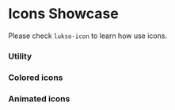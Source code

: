 
<h1>Icons Showcase</h1>

Please check `lukso-icon` to learn how use icons.

<Meta title="Design System/Icons" />

### **Utility**

<div class="pt-4">
  <IconGallery>
    <IconItem name="add-photo">
      <lukso-icon name="add-photo" size="medium"></lukso-icon>
    </IconItem>
    <IconItem name="arrow-down-lg">
      <lukso-icon name="arrow-down-lg" size="medium"></lukso-icon>
    </IconItem>
    <IconItem name="arrow-down-sm">
      <lukso-icon name="arrow-down-sm" size="medium"></lukso-icon>
    </IconItem>
    <IconItem name="arrow-left-lg">
      <lukso-icon name="arrow-left-lg" size="medium"></lukso-icon>
    </IconItem>
    <IconItem name="arrow-left-sm">
      <lukso-icon name="arrow-left-sm" size="medium"></lukso-icon>
    </IconItem>
    <IconItem name="arrow-right-lg">
      <lukso-icon name="arrow-right-lg" size="medium"></lukso-icon>
    </IconItem>
    <IconItem name="arrow-right-sm">
      <lukso-icon name="arrow-right-sm" size="medium"></lukso-icon>
    </IconItem>
    <IconItem name="arrow-up-lg">
      <lukso-icon name="arrow-up-lg" size="medium"></lukso-icon>
    </IconItem>
    <IconItem name="arrow-up-sm">
      <lukso-icon name="arrow-up-sm" size="medium"></lukso-icon>
    </IconItem>
    <IconItem name="barbell-outline">
      <lukso-icon name="barbell-outline" size="medium"></lukso-icon>
    </IconItem>
    <IconItem name="bulb-outline">
      <lukso-icon name="bulb-outline" size="medium"></lukso-icon>
    </IconItem>
    <IconItem name="camera">
      <lukso-icon name="camera" size="medium"></lukso-icon>
    </IconItem>
    <IconItem name="clipboard">
      <lukso-icon name="clipboard" size="medium"></lukso-icon>
    </IconItem>
    <IconItem name="clock">
      <lukso-icon name="clock" size="medium"></lukso-icon>
    </IconItem>
    <IconItem name="close-lg">
      <lukso-icon name="close-lg" size="medium"></lukso-icon>
    </IconItem>
    <IconItem name="close-sm">
      <lukso-icon name="close-sm" size="medium"></lukso-icon>
    </IconItem>
    <IconItem name="cloud">
      <lukso-icon name="cloud" size="medium"></lukso-icon>
    </IconItem>
    <IconItem name="code-outline">
      <lukso-icon name="code-outline" size="medium"></lukso-icon>
    </IconItem>
    <IconItem name="compass-outline">
      <lukso-icon name="compass-outline" size="medium"></lukso-icon>
    </IconItem>
    <IconItem name="complete-filled">
      <lukso-icon
        name="complete-filled"
        size="medium"
        secondary-color="neutral-100"
      ></lukso-icon>
    </IconItem>
    <IconItem name="complete-outline">
      <lukso-icon name="complete-outline" size="medium"></lukso-icon>
    </IconItem>
    <IconItem name="connect">
      <lukso-icon name="connect" size="medium"></lukso-icon>
    </IconItem>
    <IconItem name="connections">
      <lukso-icon name="connections" size="medium"></lukso-icon>
    </IconItem>
    <IconItem name="contract-lock">
      <lukso-icon name="contract-lock" size="medium"></lukso-icon>
    </IconItem>
    <IconItem name="contract-signed">
      <lukso-icon
        name="contract-signed"
        size="medium"
        secondary-color="neutral-20"
      ></lukso-icon>
    </IconItem>
    <IconItem name="controller">
      <lukso-icon name="controller" size="medium"></lukso-icon>
    </IconItem>
    <IconItem name="copy">
      <lukso-icon name="copy" size="medium"></lukso-icon>
    </IconItem>
    <IconItem name="cross-filled">
      <lukso-icon
        name="cross-filled"
        size="medium"
        secondary-color="neutral-100"
      ></lukso-icon>
    </IconItem>
    <IconItem name="cross-outline">
      <lukso-icon name="cross-outline" size="medium"></lukso-icon>
    </IconItem>
    <IconItem name="cube-outline">
      <lukso-icon name="cube-outline" size="medium"></lukso-icon>
    </IconItem>
    <IconItem name="desktop-sharp">
      <lukso-icon name="desktop-sharp" size="medium"></lukso-icon>
    </IconItem>
    <IconItem name="document-outline">
      <lukso-icon name="document-outline" size="medium"></lukso-icon>
    </IconItem>
    <IconItem name="dots">
      <lukso-icon name="dots" size="medium"></lukso-icon>
    </IconItem>
    <IconItem name="edit">
      <lukso-icon name="edit" size="medium"></lukso-icon>
    </IconItem>
    <IconItem name="edit-doc">
      <lukso-icon name="edit-doc" size="medium"></lukso-icon>
    </IconItem>
    <IconItem name="error">
      <lukso-icon name="error" size="medium"></lukso-icon>
    </IconItem>
    <IconItem name="expand">
      <lukso-icon name="expand" size="medium"></lukso-icon>
    </IconItem>
    <IconItem name="extension">
      <lukso-icon name="extension" size="medium"></lukso-icon>
    </IconItem>
    <IconItem name="extension-outline">
      <lukso-icon name="extension-outline" size="medium"></lukso-icon>
    </IconItem>
    <IconItem name="eye-hide">
      <lukso-icon name="eye-hide" size="medium"></lukso-icon>
    </IconItem>
    <IconItem name="eye-show">
      <lukso-icon name="eye-show" size="medium"></lukso-icon>
    </IconItem>
    <IconItem name="face-id">
      <lukso-icon
        name="face-id"
        size="medium"
        secondary-color="neutral-100"
      ></lukso-icon>
    </IconItem>
    <IconItem name="film-outline">
      <lukso-icon name="film-outline" size="medium"></lukso-icon>
    </IconItem>
    <IconItem name="filter">
      <lukso-icon name="filter" size="medium"></lukso-icon>
    </IconItem>
    <IconItem name="fish-outline">
      <lukso-icon name="fish-outline" size="medium"></lukso-icon>
    </IconItem>
    <IconItem name="flag-outline">
      <lukso-icon name="flag-outline" size="medium"></lukso-icon>
    </IconItem>
    <IconItem name="flip">
      <lukso-icon name="flip" size="medium"></lukso-icon>
    </IconItem>
    <IconItem name="globe">
      <lukso-icon name="globe" size="medium"></lukso-icon>
    </IconItem>
    <IconItem name="hamburger">
      <lukso-icon name="hamburger" size="medium"></lukso-icon>
    </IconItem>
    <IconItem name="hand-right-outline">
      <lukso-icon name="hand-right-outline" size="medium"></lukso-icon>
    </IconItem>
    <IconItem name="headset-outline">
      <lukso-icon name="headset-outline" size="medium"></lukso-icon>
    </IconItem>
    <IconItem name="infinite">
      <lukso-icon name="infinite" size="medium"></lukso-icon>
    </IconItem>
    <IconItem name="information">
      <lukso-icon name="information" size="medium"></lukso-icon>
    </IconItem>
    <IconItem name="key-outline">
      <lukso-icon name="key-outline" size="medium"></lukso-icon>
    </IconItem>
    <IconItem name="link">
      <lukso-icon name="link" size="medium"></lukso-icon>
    </IconItem>
    <IconItem name="link-1">
      <lukso-icon name="link-1" size="medium"></lukso-icon>
    </IconItem>
    <IconItem name="link-2">
      <lukso-icon
        name="link-2"
        size="medium"
        secondary-color="neutral-100"
      ></lukso-icon>
    </IconItem>
    <IconItem name="link-3">
      <lukso-icon name="link-3" size="medium"></lukso-icon>
    </IconItem>
    <IconItem name="link-4">
      <lukso-icon
        name="link-4"
        size="medium"
        secondary-color="neutral-100"
      ></lukso-icon>
    </IconItem>
    <IconItem name="loading">
      <lukso-icon name="loading" size="medium"></lukso-icon>
    </IconItem>
    <IconItem name="location">
      <lukso-icon name="location" size="medium"></lukso-icon>
    </IconItem>
    <IconItem name="locked">
      <lukso-icon name="locked" size="medium"></lukso-icon>
    </IconItem>
    <IconItem name="login">
      <lukso-icon name="login" size="medium"></lukso-icon>
    </IconItem>
    <IconItem name="login-2">
      <lukso-icon name="login-2" size="medium"></lukso-icon>
    </IconItem>
    <IconItem name="login-3">
      <lukso-icon name="login-3" size="medium"></lukso-icon>
    </IconItem>
    <IconItem name="logo-chrome">
      <lukso-icon name="logo-chrome" size="medium"></lukso-icon>
    </IconItem>
    <IconItem name="logo-brave">
      <lukso-icon
        name="logo-brave"
        size="medium"
        secondary-color="neutral-100"
      ></lukso-icon>
    </IconItem>
    <IconItem name="logo-edge">
      <lukso-icon name="logo-edge" size="medium"></lukso-icon>
    </IconItem>
    <IconItem name="logo-firefox">
      <lukso-icon name="logo-firefox" size="medium"></lukso-icon>
    </IconItem>
    <IconItem name="logo-opera">
      <lukso-icon name="logo-opera" size="medium"></lukso-icon>
    </IconItem>
    <IconItem name="logo-safari">
      <lukso-icon name="logo-safari" size="medium"></lukso-icon>
    </IconItem>
    <IconItem name="mail">
      <lukso-icon name="mail" size="medium"></lukso-icon>
    </IconItem>
    <IconItem name="menu-1">
      <lukso-icon name="menu-1" size="medium"></lukso-icon>
    </IconItem>
    <IconItem name="menu-2">
      <lukso-icon name="menu-2" size="medium"></lukso-icon>
    </IconItem>
    <IconItem name="migrate">
      <lukso-icon name="migrate" size="medium"></lukso-icon>
    </IconItem>
    <IconItem name="minimize">
      <lukso-icon name="minimize" size="medium"></lukso-icon>
    </IconItem>
    <IconItem name="network">
      <lukso-icon name="network" size="medium"></lukso-icon>
    </IconItem>
    <IconItem name="notifications">
      <lukso-icon name="notifications" size="medium"></lukso-icon>
    </IconItem>
    <IconItem name="phone-portrait-outline">
      <lukso-icon name="phone-portrait-outline" size="medium"></lukso-icon>
    </IconItem>
    <IconItem name="pin">
      <lukso-icon name="pin" size="medium"></lukso-icon>
    </IconItem>
    <IconItem name="play-filled">
      <lukso-icon name="play-filled" size="medium"></lukso-icon>
    </IconItem>
    <IconItem name="play-outline">
      <lukso-icon name="play-outline" size="medium"></lukso-icon>
    </IconItem>
    <IconItem name="plus">
      <lukso-icon name="plus" size="medium"></lukso-icon>
    </IconItem>
    <IconItem name="profile-add">
      <lukso-icon name="profile-add" size="medium"></lukso-icon>
    </IconItem>
    <IconItem name="profile-export">
      <lukso-icon name="profile-export" size="medium"></lukso-icon>
    </IconItem>
    <IconItem name="profile-file">
      <lukso-icon name="profile-file" size="medium"></lukso-icon>
    </IconItem>
    <IconItem name="profile-import">
      <lukso-icon name="profile-import" size="medium"></lukso-icon>
    </IconItem>
    <IconItem name="profile-recovery">
      <lukso-icon name="profile-recovery" size="medium"></lukso-icon>
    </IconItem>
    <IconItem name="profile-recovery-2">
      <lukso-icon
        name="profile-recovery-2"
        size="medium"
        secondary-color="neutral-100"
      ></lukso-icon>
    </IconItem>
    <IconItem name="profile-restore">
      <lukso-icon name="profile-restore" size="medium"></lukso-icon>
    </IconItem>
    <IconItem name="profile">
      <lukso-icon name="profile" size="medium"></lukso-icon>
    </IconItem>
    <IconItem name="qr-code">
      <lukso-icon
        name="qr-code"
        size="medium"
        secondary-color="neutral-100"
      ></lukso-icon>
    </IconItem>
    <IconItem name="qr-code-scan">
      <lukso-icon
        name="qr-code-scan"
        size="medium"
        secondary-color="neutral-100"
      ></lukso-icon>
    </IconItem>
    <IconItem name="relayer">
      <lukso-icon name="relayer" size="medium"></lukso-icon>
    </IconItem>
    <IconItem name="reload">
      <lukso-icon name="reload" size="medium"></lukso-icon>
    </IconItem>
    <IconItem name="return-down">
      <lukso-icon name="return-down" size="medium"></lukso-icon>
    </IconItem>
    <IconItem name="return-left">
      <lukso-icon name="return-left" size="medium"></lukso-icon>
    </IconItem>
    <IconItem name="return-right">
      <lukso-icon name="return-right" size="medium"></lukso-icon>
    </IconItem>
    <IconItem name="return-up">
      <lukso-icon name="return-up" size="medium"></lukso-icon>
    </IconItem>
    <IconItem name="scan">
      <lukso-icon name="scan" size="medium"></lukso-icon>
    </IconItem>
    <IconItem name="save-outline">
      <lukso-icon name="save-outline" size="medium"></lukso-icon>
    </IconItem>
    <IconItem name="search">
      <lukso-icon name="search" size="medium"></lukso-icon>
    </IconItem>
    <IconItem name="settings">
      <lukso-icon name="settings" size="medium"></lukso-icon>
    </IconItem>
    <IconItem name="smart-contract-doc">
      <lukso-icon name="smart-contract-doc" size="medium"></lukso-icon>
    </IconItem>
    <IconItem name="smart-contract">
      <lukso-icon name="smart-contract" size="medium"></lukso-icon>
    </IconItem>
    <IconItem name="spinner">
      <lukso-icon name="spinner" size="medium"></lukso-icon>
    </IconItem>
    <IconItem name="star-filled">
      <lukso-icon name="star-filled" size="medium"></lukso-icon>
    </IconItem>
    <IconItem name="star-outline">
      <lukso-icon name="star-outline" size="medium"></lukso-icon>
    </IconItem>
    <IconItem name="step-dot">
      <lukso-icon
        name="step-dot"
        size="medium"
        secondary-color="neutral-100"
      ></lukso-icon>
    </IconItem>
    <IconItem name="step-progress">
      <lukso-icon
        name="step-progress"
        size="medium"
        secondary-color="neutral-100"
      ></lukso-icon>
    </IconItem>
    <IconItem name="steps">
      <lukso-icon name="steps" size="medium"></lukso-icon>
    </IconItem>
    <IconItem name="switched">
      <lukso-icon name="switched" size="medium"></lukso-icon>
    </IconItem>
    <IconItem name="tick">
      <lukso-icon name="tick" size="medium"></lukso-icon>
    </IconItem>
    <IconItem name="timer-outline">
      <lukso-icon name="timer-outline" size="medium"></lukso-icon>
    </IconItem>
    <IconItem name="token-id">
      <lukso-icon name="token-id" size="medium"></lukso-icon>
    </IconItem>
    <IconItem name="transaction-receive">
      <lukso-icon name="transaction-receive" size="medium"></lukso-icon>
    </IconItem>
    <IconItem name="transaction-send">
      <lukso-icon name="transaction-send" size="medium"></lukso-icon>
    </IconItem>
    <IconItem name="transfer">
      <lukso-icon name="transfer" size="medium"></lukso-icon>
    </IconItem>
    <IconItem name="transfer-send">
      <lukso-icon name="transfer-send" size="medium"></lukso-icon>
    </IconItem>
    <IconItem name="trash">
      <lukso-icon name="trash" size="medium"></lukso-icon>
    </IconItem>
    <IconItem name="turn-down">
      <lukso-icon name="turn-down" size="medium"></lukso-icon>
    </IconItem>
    <IconItem name="turn-left">
      <lukso-icon name="turn-left" size="medium"></lukso-icon>
    </IconItem>
    <IconItem name="turn-right">
      <lukso-icon name="turn-right" size="medium"></lukso-icon>
    </IconItem>
    <IconItem name="turn-up">
      <lukso-icon name="turn-up" size="medium"></lukso-icon>
    </IconItem>
    <IconItem name="unlocked">
      <lukso-icon name="unlocked" size="medium"></lukso-icon>
    </IconItem>
    <IconItem name="wallet-restore">
      <lukso-icon name="wallet-restore" size="medium"></lukso-icon>
    </IconItem>
    <IconItem name="wallet-outline">
      <lukso-icon name="wallet-outline" size="medium"></lukso-icon>
    </IconItem>
    <IconItem name="warning-round">
      <lukso-icon name="warning-round" size="medium"></lukso-icon>
    </IconItem>
    <IconItem name="warning-triangle">
      <lukso-icon name="warning-triangle" size="medium"></lukso-icon>
    </IconItem>
    <IconItem name="video-outline">
      <lukso-icon name="video-outline" size="medium"></lukso-icon>
    </IconItem>
  </IconGallery>
</div>

### **Colored icons**

<div class="pt-4">
  <IconGallery>
    <IconItem name="logo-facebook">
      <lukso-icon name="logo-facebook" size="medium"></lukso-icon>
    </IconItem>
    <IconItem name="google-color">
      <lukso-icon name="google-color" size="medium"></lukso-icon>
    </IconItem>
    <IconItem name="logo-x">
      <lukso-icon name="logo-x" size="medium"></lukso-icon>
    </IconItem>
    <IconItem name="lyx-logo">
      <lukso-icon name="lyx-logo" size="medium"></lukso-icon>
    </IconItem>
    <IconItem name="eth-logo">
      <lukso-icon name="eth-logo" size="medium"></lukso-icon>
    </IconItem>
    <IconItem name="lukso-logo">
      <lukso-icon name="lukso-logo" size="medium"></lukso-icon>
    </IconItem>
    <IconItem name="metamask-logo">
      <lukso-icon name="metamask-logo" size="medium"></lukso-icon>
    </IconItem>
    <IconItem name="progress-complete">
      <lukso-icon name="progress-complete" size="medium"></lukso-icon>
    </IconItem>
  </IconGallery>
</div>

### **Animated icons**

<div class="pt-4">
  <IconGallery>
    <IconItem name="progress-indicator">
      <lukso-icon name="progress-indicator" size="medium"></lukso-icon>
    </IconItem>
    <IconItem name="progress-indicator-alt">
      <lukso-icon name="progress-indicator-alt" size="medium"></lukso-icon>
    </IconItem>
    <IconItem name="pulse-dot">
      <lukso-icon name="pulse-dot"></lukso-icon>
    </IconItem>
    <IconItem name="complete-filled-fade-in">
      <lukso-icon name="complete-filled-fade-in"></lukso-icon>
    </IconItem>
    <IconItem name="cross-filled-fade-in">
      <lukso-icon
        name="cross-filled-fade-in"
        color="red-55"
        secondary-color="neutral-100"
      ></lukso-icon>
    </IconItem>
  </IconGallery>
</div>
